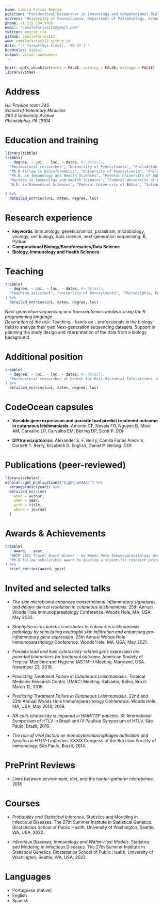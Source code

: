 ```yaml
---
name: Camila Farias Amorim
position: "Postdoctoral Researcher in Immunology and Computational Biology"
address: "University of Pennsylvania, Department of Pathobiology, School of Veterinary Medicine"
phone: +1 215.594.9806
email: "camilafarias112@gmail.com"
twitter: amorim_cfa
github: camilafarias112
www: camilafarias112.github.io
date: "`r format(Sys.time(), '%B %Y')`"
headcolor: 414141
output: vitae::awesomecv
---
```


```r
knitr::opts_chunk$set(echo = FALSE, warning = FALSE, message = FALSE)
library(vitae)
```

# Address

*Hill Pavilion room 346*  
*School of Veterinary Medicine*  
*380 S University Avenue*  
*Philadelphia, PA 19104*  

# Education and training

```r
library(tibble)
tribble(
  ~ degree, ~ uni, ~ loc, ~ dates, #~ details,
  "Postdoctoral researcher", "University of Pennsylvania", "Philadelphia, PA, USA", "2018-current",
  "Ph.D fellow in Bioinformatics", "University of Pennsylvania", "Philadelphia, PA, USA", "2017",
  "Ph.D. in Immunology and Health Sciences", "Federal University of Bahia", "Salvador, BA, Brazil", "2014 - 2017",
  "Masters in Immunology and Health Sciences", "Federal University of Bahia", "Salvador, BA, Brazil", "2012 - 2013",
  "B.S. in Biomedical Sciences", "Federal University of Bahia", "Salvador, BA, Brazil", "2008 - 2011"
  
) %>% 
  detailed_entries(uni, dates, degree, loc)
```

# Research experience
* **keywords**: immunology, genetics/omics, parasitism, microbiology, virology, cell biology, data science, next-generation sequencing, R, Python  
* **Computational Biology/Bioinformatics/Data Science**  
* **Biology, Immunology and Health Sciences**  

# Teaching
```r
tribble(
  ~ degree, ~ uni, ~ loc, ~ dates, #~ details,
  "Teaching assistant", "University of Pennsylvania", "Philadelphia, PA, USA", "2018-current"  
) %>% 
  detailed_entries(uni, dates, degree, loc)
```
*Next-generation sequencing and transcriptomics analysis using the R programming language*  
*Description of the role*: Teaching - hands on - professionals in the biology field to analyze their own Next-generation sequencing datasets. Support in planning the study design and interpretation of the data from a biology background.  

**[\textcolor{red}{DIYtranscriptomics.com}](http://diytranscriptomics.com/)**  

# Additional position
```r
tribble(
  ~ degree, ~ uni, ~ loc, ~ dates, #~ details,
  "Postdoctoral researcher at Center for Host-Microbial Interactions (CHMI) for sequencing and Omics analysis (shared position)", "University of Pennsylvania", "Philadelphia, PA, USA", "2018-current"
) %>% 
  detailed_entries(uni, dates, degree, loc)
```
**[\textcolor{red}{CHMI - hostmicrobe.org}](http://hostmicrobe.org/)**

# CodeOcean capsules
* **Variable gene expression and parasite load predict treatment outcome in cutaneous leishmaniasis**. Amorim CF, Novais FO, Nguyen B, Misic AM, Carvalho LP, Carvalho EM, Beiting DP, Scott P. *DOI:* **[\textcolor{red}{10.24433/CO.5903311.v1}](https://doi.org/10.24433/CO.5903311.v1)**   

* **DIYtranscriptomics**. Alexander S. F. Berry, Camila Farias Amorim, Corbett T. Berry, Elizabeth D. English, Daniel P. Beiting. *DOI:* **[\textcolor{red}{10.24433/CO.8082955.v1}](https://doi.org/10.24433/CO.8082955.v1)**  

# Publications (peer-reviewed)

**[\textcolor{red}{Google Scholar Profile}](https://scholar.google.com/citations?hl=en&user=6jg00_wAAAAJ)**

```r
library(scholar)
scholar::get_publications("6jg00_wAAAAJ") %>%
  arrange(desc(year)) %>%
  detailed_entries(
    what = author,
    when = year,
    with = title,
    where = journal
  )
```



# Awards & Achievements

```r
tribble(
  ~ award, ~ year,
  "WHIP 2022 Travel Award Winner - by Woods Hole Immunoparasitology Group", "2022",
  "Ph.D fellow scholarship award to develop a scientific research project abroad - by Coordenação de Aperfeiçoamento de Pessoal de Nível Superior (CAPES, Brazil)", "2017",
) %>%
  brief_entries(award, year)
```

# Invited and selected talks

* *The skin microbiome enhances transcriptional inflammatory signatures and delays clinical resolution in cutaneous leishmaniasis*. 25th Annual Woods Hole Immunoparasitology Conference. Woods Hole, MA, USA, May 2022.

* *Staphylococcus aureus contributes to cutaneous leishmaniasis pathology by stimulating neutrophil skin infiltration and enhancing pro-inflammatory gene expression*. 25th Annual Woods Hole Immunoparasitology Conference. Woods Hole, MA, USA, May 2021.

* *Parasite load and host cytotoxicity-related gene expression are potential biomarkers for treatment outcome*. American Society of Tropical Medicine and Hygiene (ASTMH) Meeting. Maryland, USA. November 23, 2019.

* *Predicting Treatment Failure in Cutaneous Leishmaniasis*. Tropical Medicine Research Center (TMRC) Meeting. Salvador, Bahia, Brazil. March 12, 2019.

* *Predicting Treatment Failure in Cutaneous Leishmaniasis*. 22nd and 23th Annual Woods Hole Immunoparasitology Conference. Woods Hole, MA, USA, May 2018, 2019.

* *NK cells citotoxicity is impaired in HAM/TSP patients*. XII International Symposium of HTLV in Brazil and IV Paulista Symposium of HTLV. São Paulo, Brazil, 2016.

* *The role of viral factors on monocytes/macrophages activation and function in HTLV-1 infection*. XXXIX Congress of the Brazilian Society of Immunology. São Paulo, Brazil, 2014.

# PrePrint Reviews

* *Links between environment, diet, and the hunter-gatherer microbiome*. 2018 **[\textcolor{red}{PREreview}](https://prereview.org/users/237518/articles/308580-prereview-journal-club-links-between-environment-diet-and-the-hunter-gatherer-microbiome)** 
  
  
# Courses

* *Probability and Statistical Inference*. Statistics and Modeling in Infectious Diseases. The 27th Summer Institute in Statistical Genetics. Biostatistics School of Public Health, University of Washington, Seattle, WA, USA, 2022. **[\textcolor{red}{link}](https://si.biostat.washington.edu/about/sismid/MD2201)** 
  
* *Infectious Diseases, Immunology and Within-Host Models*. Statistics and Modeling in Infectious Diseases. The 27th Summer Institute in Statistical Genetics. Biostatistics School of Public Health, University of Washington, Seattle, WA, USA, 2022. **[\textcolor{red}{link}](https://si.biostat.washington.edu/about/sismid/MD2212)**

# Languages
* Portuguese (native)
* English
* Spanish




